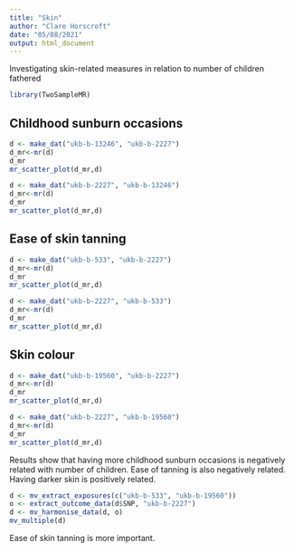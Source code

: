 ```yaml
---
title: "Skin"
author: "Clare Horscroft"
date: "05/08/2021"
output: html_document
---
```


Investigating skin-related measures in relation to number of children fathered

```r
library(TwoSampleMR)
```

## Childhood sunburn occasions

```r
d <- make_dat("ukb-b-13246", "ukb-b-2227")
d_mr<-mr(d)
d_mr
mr_scatter_plot(d_mr,d)
```

```r
d <- make_dat("ukb-b-2227", "ukb-b-13246")
d_mr<-mr(d)
d_mr
mr_scatter_plot(d_mr,d)
```

## Ease of skin tanning

```r
d <- make_dat("ukb-b-533", "ukb-b-2227")
d_mr<-mr(d)
d_mr
mr_scatter_plot(d_mr,d)
```

```r
d <- make_dat("ukb-b-2227", "ukb-b-533")
d_mr<-mr(d)
d_mr
mr_scatter_plot(d_mr,d)
```

## Skin colour

```r
d <- make_dat("ukb-b-19560", "ukb-b-2227")
d_mr<-mr(d)
d_mr
mr_scatter_plot(d_mr,d)
```

```r
d <- make_dat("ukb-b-2227", "ukb-b-19560")
d_mr<-mr(d)
d_mr
mr_scatter_plot(d_mr,d)
```

Results show that having more childhood sunburn occasions is negatively related with number of children. Ease of tanning is also negatively related. Having darker skin is positively related.

```r
d <- mv_extract_exposures(c("ukb-b-533", "ukb-b-19560"))
o <- extract_outcome_data(d$SNP, "ukb-b-2227")
d <- mv_harmonise_data(d, o)
mv_multiple(d)
```

Ease of skin tanning is more important.